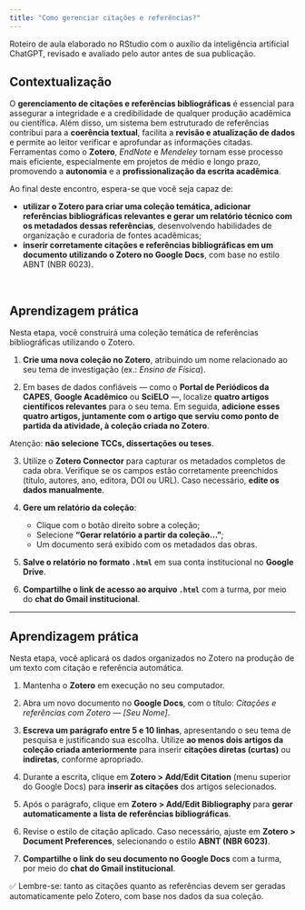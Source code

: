 ```yaml
---
title: "Como gerenciar citações e referências?"
---
```


::: nota-secundaria
Roteiro de aula elaborado no RStudio com o auxílio da inteligência artificial ChatGPT, revisado e avaliado pelo autor antes de sua publicação.
:::

## Contextualização

O **gerenciamento de citações e referências bibliográficas** é essencial para assegurar a integridade e a credibilidade de qualquer produção acadêmica ou científica. Além disso, um sistema bem estruturado de referências contribui para a **coerência textual**, facilita a **revisão e atualização de dados** e permite ao leitor verificar e aprofundar as informações citadas. Ferramentas como o **Zotero**, *EndNote* e *Mendeley* tornam esse processo mais eficiente, especialmente em projetos de médio e longo prazo, promovendo a **autonomia** e a **profissionalização da escrita acadêmica**.

Ao final deste encontro, espera-se que você seja capaz de:

-   **utilizar o Zotero para criar uma coleção temática, adicionar referências bibliográficas relevantes e gerar um relatório técnico com os metadados dessas referências**, desenvolvendo habilidades de organização e curadoria de fontes acadêmicas;
-   **inserir corretamente citações e referências bibliográficas em um documento utilizando o Zotero no Google Docs**, com base no estilo ABNT (NBR 6023).

<br/>

## Aprendizagem prática

Nesta etapa, você construirá uma coleção temática de referências bibliográficas utilizando o Zotero.

1.  **Crie uma nova coleção no Zotero**, atribuindo um nome relacionado ao seu tema de investigação (ex.: *Ensino de Física*).

2.  Em bases de dados confiáveis — como o **Portal de Periódicos da CAPES**, **Google Acadêmico** ou **SciELO** —, localize **quatro artigos científicos relevantes** para o seu tema. Em seguida, **adicione esses quatro artigos, juntamente com o artigo que serviu como ponto de partida da atividade, à coleção criada no Zotero**.

::: callout-warning
Atenção: **não selecione TCCs, dissertações ou teses**.
:::

3.  Utilize o **Zotero Connector** para capturar os metadados completos de cada obra. Verifique se os campos estão corretamente preenchidos (título, autores, ano, editora, DOI ou URL). Caso necessário, **edite os dados manualmente**.

4.  **Gere um relatório da coleção**:

    -   Clique com o botão direito sobre a coleção;
    -   Selecione **“Gerar relatório a partir da coleção...”**;
    -   Um documento será exibido com os metadados das obras.

5.  **Salve o relatório no formato `.html`** em sua conta institucional no **Google Drive**.

6.  **Compartilhe o link de acesso ao arquivo `.html`** com a turma, por meio do **chat do Gmail institucional**.

------------------------------------------------------------------------

## Aprendizagem prática

Nesta etapa, você aplicará os dados organizados no Zotero na produção de um texto com citação e referência automática.

1.  Mantenha o **Zotero** em execução no seu computador.

2.  Abra um novo documento no **Google Docs**, com o título: *Citações e referências com Zotero — \[Seu Nome\]*.

3.  **Escreva um parágrafo entre 5 e 10 linhas**, apresentando o seu tema de pesquisa e justificando sua escolha. Utilize **ao menos dois artigos da coleção criada anteriormente** para inserir **citações diretas (curtas)** ou **indiretas**, conforme apropriado.

4.  Durante a escrita, clique em **Zotero \> Add/Edit Citation** (menu superior do Google Docs) para **inserir as citações** dos artigos selecionados.

5.  Após o parágrafo, clique em **Zotero \> Add/Edit Bibliography** para **gerar automaticamente a lista de referências bibliográficas**.

6.  Revise o estilo de citação aplicado. Caso necessário, ajuste em **Zotero \> Document Preferences**, selecionando o estilo **ABNT (NBR 6023)**.

7.  **Compartilhe o link do seu documento no Google Docs** com a turma, por meio do **chat do Gmail institucional**.

::: enfase
✅ Lembre-se: tanto as citações quanto as referências devem ser geradas automaticamente pelo Zotero, com base nos dados da sua coleção.
:::
